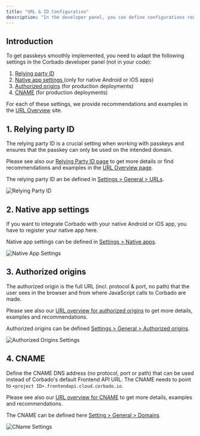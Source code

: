 ```yaml
---
title: "URL & ID Configuration"
description: "In the developer panel, you can define configurations regarding URLs & IDs."
---
```


## Introduction

To get passkeys smoothly implemented, you need to adapt the following settings in the Corbado developer panel (not in your code):

1. [Relying party ID](#1-relying-party-id)
2. [Native app settings ](#2-native-app-settings)(only for native Android or iOS apps)
3. [Authorized origins](#3-authorized-origins) (for production deployments)
4. [CNAME](#4-cname) (for production deployments)

For each of these settings, we provide recommendations and examples in the [URL Overview](/helpful-guides/url-overview) site.

## 1. Relying party ID

The relying party ID is a crucial setting when working with passkeys and ensures that the passkey can only be used on the intended domain.

Please see also our [Relying Party ID page](/helpful-guides/passkeys/relying-party-id) to get more details or find recommendations and examples in the [URL Overview page](/helpful-guides/url-overview#7-relying-party-id).

The relying party ID an be defined in [Settings > General > URLs](https://app.corbado.com/settings/general?tab=URLs).

![Relying Party ID](/images/overview/signup/passkey-configuration/relying-party-id.webp)

## 2. Native app settings

If you want to integrate Corbado with your native Android or iOS app, you have to register your native app here.

Native app settings can be defined in [Settings > Native apps](https://app.corbado.com/settings/native-apps).

![Native App Settings](/images/overview/signup/passkey-configuration/native-app-settings.webp)

## 3. Authorized origins

The authorized origin is the full URL (incl. protocol & port, no path) that the user sees in the browser and from where JavaScript calls to Corbado are made.

Please see also our [URL overview for authorized origins](/helpful-guides/url-overview#1-authorized-origin) to get more details, examples and recommendations.

Authorized origins can be defined [Settings > General > Authorized origins](https://app.corbado.com/settings/general?tab=Authorized+origins).

![Authorized Origins Settings](/images/overview/signup/passkey-configuration/authorized-origins-settings.webp)

## 4. CNAME

Define the CNAME DNS address (no protocol, port or path) that can be used instead of Corbado's default Frontend API URL. The CNAME needs to point to `<project ID>.frontendapi.cloud.corbado.io`.

Please see also our [URL overview for CNAME](/helpful-guides/url-overview#5-cname) to get more details, examples and recommendations.

The CNAME can be defined here [Setting > General > Domains](https://app.corbado.com/settings/general?tab=Domains)

![CName Settings](/images/overview/signup/passkey-configuration/cname-settings.webp)
